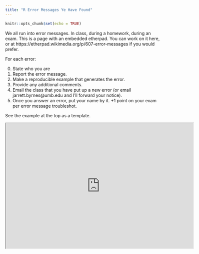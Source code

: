 ```yaml
---
title: "R Error Messages Ye Have Found"
---
```


```r
knitr::opts_chunk$set(echo = TRUE)
```

We all run into error messages. In class, during a homework, during an exam. This is a page with an embedded etherpad. You can work on it here, or at https://etherpad.wikimedia.org/p/607-error-messages if you would prefer.

For each error:  

0) State who you are
1) Report the error message.  
2) Make a reproducible example that generates the error.
3) Provide any additional comments.  
4) Email the class that you have put up a new error (or email jarrett.byrnes@umb.edu and I'll forward your notice).
5) Once you answer an error, put your name by it. +1 point on your exam per error message troubleshot.

See the example at the top as a template.

<iframe src='https://etherpad.wikimedia.org/p/607-error-messages' width=600 height=400>

